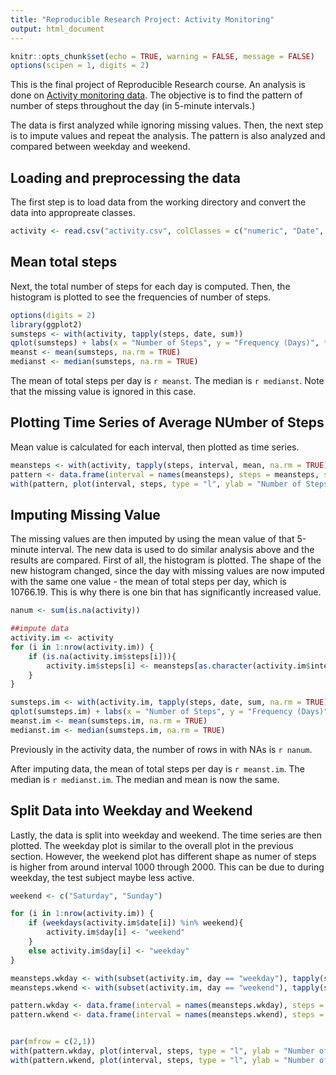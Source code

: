 ```yaml
---
title: "Reproducible Research Project: Activity Monitoring"
output: html_document
---
```


```r
knitr::opts_chunk$set(echo = TRUE, warning = FALSE, message = FALSE)
options(scipen = 1, digits = 2)
```
  
This is the final project of Reproducible Research course. An analysis is done on [Activity monitoring data](https://d396qusza40orc.cloudfront.net/repdata%2Fdata%2Factivity.zip). The objective is to find the pattern of number of steps throughout the day (in 5-minute intervals.)  

The data is first analyzed while ignoring missing values. Then, the next step is to impute values and repeat the analysis. The pattern is also analyzed and compared between weekday and weekend.  
  
## Loading and preprocessing the data
The first step is to load data from the working directory and convert the data into appropreate classes.  
```r
activity <- read.csv("activity.csv", colClasses = c("numeric", "Date", "numeric"))
```
  
## Mean total steps
Next, the total number of steps for each day is computed. Then, the histogram is plotted to see the frequencies of number of steps.

```r
options(digits = 2)
library(ggplot2)
sumsteps <- with(activity, tapply(steps, date, sum))
qplot(sumsteps) + labs(x = "Number of Steps", y = "Frequency (Days)", title = "Histogram of Total Number of Steps per Day")
meanst <- mean(sumsteps, na.rm = TRUE)
medianst <- median(sumsteps, na.rm = TRUE)
```

The mean of total steps per day is `r meanst`. The median is `r medianst`. Note that the missing value is ignored in this case.  

## Plotting Time Series of Average NUmber of Steps
Mean value is calculated for each interval, then plotted as time series.
```r
meansteps <- with(activity, tapply(steps, interval, mean, na.rm = TRUE))
pattern <- data.frame(interval = names(meansteps), steps = meansteps, stringsAsFactors = FALSE)
with(pattern, plot(interval, steps, type = "l", ylab = "Number of Steps", main = "Time Series of Avg. Number of Steps"))
```
  
## Imputing Missing Value
The missing values are then imputed by using the mean value of that 5-minute interval. The new data is used to do similar analysis above and the results are compared. First of all, the histogram is plotted. The shape of the new histogram changed, since the day with missing values are now imputed with the same one value - the mean of total steps per day, which is 10766.19. This is why there is one bin that has significantly increased value.

```r
nanum <- sum(is.na(activity))

##impute data
activity.im <- activity
for (i in 1:nrow(activity.im)) {
    if (is.na(activity.im$steps[i])){
        activity.im$steps[i] <- meansteps[as.character(activity.im$interval[i])]
    }
}

sumsteps.im <- with(activity.im, tapply(steps, date, sum, na.rm = TRUE))
qplot(sumsteps.im) + labs(x = "Number of Steps", y = "Frequency (Days)", title = "Histogram of Total Number of Steps per Day")
meanst.im <- mean(sumsteps.im, na.rm = TRUE)
medianst.im <- median(sumsteps.im, na.rm = TRUE)

```
Previously in the activity data, the number of rows in with NAs is `r nanum`.  

After imputing data, the mean of total steps per day is `r meanst.im`. The median is `r medianst.im`. The median and mean is now the same.  

## Split Data into Weekday and Weekend
Lastly, the data is split into weekday and weekend. The time series are then plotted. The weekday plot is similar to the overall plot in the previous section. However, the weekend plot has different shape as numer of steps is higher from around interval 1000 through 2000. This can be due to during weekday, the test subject maybe less active.

```r
weekend <- c("Saturday", "Sunday")

for (i in 1:nrow(activity.im)) {
    if (weekdays(activity.im$date[i]) %in% weekend){
        activity.im$day[i] <- "weekend"
    }
    else activity.im$day[i] <- "weekday"
}

meansteps.wkday <- with(subset(activity.im, day == "weekday"), tapply(steps, interval, mean, na.rm = TRUE))
meansteps.wkend <- with(subset(activity.im, day == "weekend"), tapply(steps, interval, mean, na.rm = TRUE))

pattern.wkday <- data.frame(interval = names(meansteps.wkday), steps = meansteps.wkday, stringsAsFactors = FALSE)
pattern.wkend <- data.frame(interval = names(meansteps.wkend), steps = meansteps.wkend, stringsAsFactors = FALSE)


par(mfrow = c(2,1))
with(pattern.wkday, plot(interval, steps, type = "l", ylab = "Number of Steps", main = "Weekday Time Series"))
with(pattern.wkend, plot(interval, steps, type = "l", ylab = "Number of Steps", main = "Weekend Time Series"))

```

